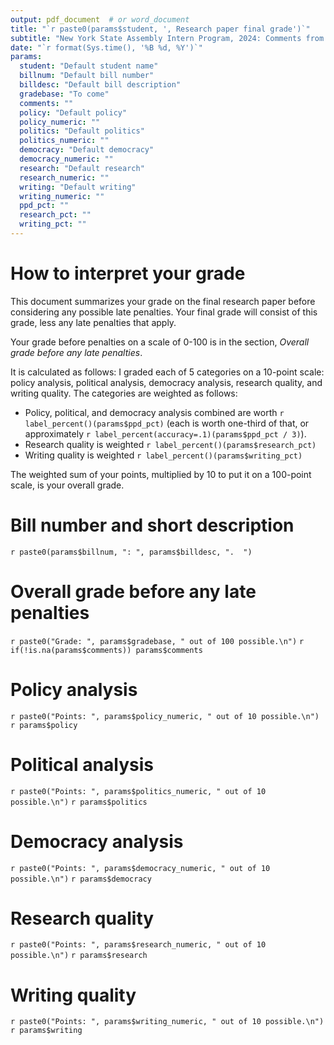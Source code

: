 ```yaml
---
output: pdf_document  # or word_document
title: "`r paste0(params$student, ', Research paper final grade')`"
subtitle: "New York State Assembly Intern Program, 2024: Comments from Professor Don Boyd"
date: "`r format(Sys.time(), '%B %d, %Y')`"
params:
  student: "Default student name"
  billnum: "Default bill number"
  billdesc: "Default bill description"
  gradebase: "To come"
  comments: ""
  policy: "Default policy"
  policy_numeric: ""
  politics: "Default politics"
  politics_numeric: ""
  democracy: "Default democracy"
  democracy_numeric: "" 
  research: "Default research"
  research_numeric: "" 
  writing: "Default writing"
  writing_numeric: "" 
  ppd_pct: ""
  research_pct: ""
  writing_pct: ""
---
```


# How to interpret your grade

This document summarizes your grade on the final research paper before considering any possible late penalties. Your final grade will consist of this grade, less any late penalties that apply.

Your grade before penalties on a scale of 0-100 is in the section, *Overall grade before any late penalties*.

It is calculated as follows: I graded each of 5 categories on a 10-point scale: policy analysis, political analysis, democracy analysis, research quality, and writing quality. The categories are weighted as follows:

-   Policy, political, and democracy analysis combined are worth `r label_percent()(params$ppd_pct)` (each is worth one-third of that, or approximately  `r label_percent(accuracy=.1)(params$ppd_pct / 3)`).
-   Research quality is weighted `r label_percent()(params$research_pct)`
-   Writing quality is weighted `r label_percent()(params$writing_pct)`

The weighted sum of your points, multiplied by 10 to put it on a 100-point scale, is your overall grade.

# Bill number and short description

`r paste0(params$billnum, ": ", params$billdesc, ".  ")`

# Overall grade before any late penalties

`r paste0("Grade: ", params$gradebase, " out of 100 possible.\n")`
`r if(!is.na(params$comments)) params$comments`

# Policy analysis

`r paste0("Points: ", params$policy_numeric, " out of 10 possible.\n")`
`r params$policy`

# Political analysis

`r paste0("Points: ", params$politics_numeric, " out of 10 possible.\n")`
`r params$politics`

# Democracy analysis

`r paste0("Points: ", params$democracy_numeric, " out of 10 possible.\n")`
`r params$democracy`

# Research quality

`r paste0("Points: ", params$research_numeric, " out of 10 possible.\n")`
`r params$research`

# Writing quality

`r paste0("Points: ", params$writing_numeric, " out of 10 possible.\n")`
`r params$writing`

